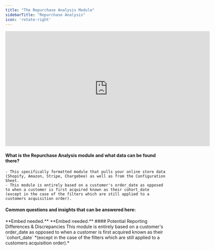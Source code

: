 ```yaml
---
title: "The Repurchase Analysis Module"
sidebarTitle: "Repurchase Analysis"
icon: 'rotate-right'
---
```

<iframe width="640" height="360" src="https://www.loom.com/embed/8a4ba556051248f2a46bab9f27304fac?sid=459c42b5-8f8b-4388-8971-d71fbde2a746" frameborder="0" webkitallowfullscreen mozallowfullscreen allowfullscreen></iframe>

#### What is the Repurchase Analysis module and what data can be found there?
    - This specifically formatted module that pulls your online store data (Shopify, Amazon, Stripe, Chargebee) as well as from the Configuration Sheet.
    - This module is entirely based on a customer's order_date as opposed to when a customer is first acquired known as their cohort_date (except in the case of the filters which are still applied to a customers acquisition order).
#### Common questions and insights that can be answered here:
<AccordionGroup>
<Accordion title="How many unique purchasers have repurchased within a given month (repurchase rate)?">
        **Embed needed.**
</Accordion>
<Accordion title="What share of my overall sales performance is being driven by new vs. repeat customers? What does this trend look like over time?">
        **Embed needed.**
</Accordion>
</AccordionGroup>
#### Potential Reporting Differences & Discrepancies
This module is entirely based on a customer's order_date as opposed to when a customer is first acquired known as their `cohort_date` *(except in the case of the filters which are still applied to a customers acquisition order).*